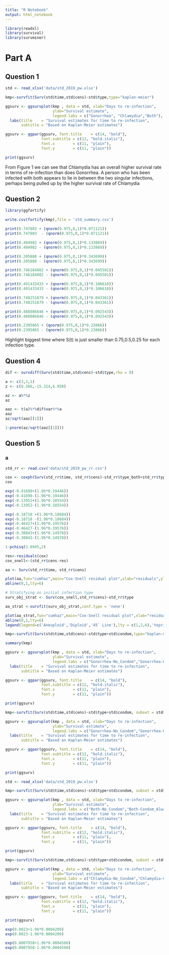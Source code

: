 ```yaml
---
title: "R Notebook"
output: html_notebook
---
```

```r
library(readxl)
library(survival)
library(survminer)
```

# Part A
## Question 1

```r
std <- read_xlsx('data/std_2019_pw.xlsx')

kmp<-survfit(Surv(std$time,std$cens)~std$type,type="kaplan-meier")

ggsurv <- ggsurvplot(kmp , data = std, xlab="Days to re-infection",
                     ylab="Survival estimate",
                     legend.labs = c("Gonorrhea", "Chlamydia","Both"), linetype = 'strata') + 
  labs(title    = "Survival estimates for time to re-infection",
       subtitle = "Based on Kaplan-Meier estimates")

ggsurv <- ggpar(ggsurv, font.title    = c(14, "bold"),
                font.subtitle = c(12, "bold.italic"),        
                font.x        = c(11, "plain"),          
                font.y        = c(11, "plain"))

print(ggsurv)
```

From Figure 1 we can see that Chlamydia has an overall higher survival rate in terms of re-infection than does Gonorrhea.  A person who has been infected with both appears to lie in between the two singular infections, perhaps being pulled up by the higher survival rate of Chlamydia

## Question 2

```r
library(ggfortify)

write.csv(fortify(kmp),file = 'std_summary.csv')

print(0.747803 + (qnorm(0.975,0,1)*0.071121))
print(0.747803  - (qnorm(0.975,0,1)*0.071121))

print(0.484982 + (qnorm(0.975,0,1)*0.133869))
print(0.484982 - (qnorm(0.975,0,1)*0.133869))

print(0.205888 + (qnorm(0.975,0,1)*0.343699))
print(0.205888 - (qnorm(0.975,0,1)*0.343699))

print(0.746184802 + (qnorm(0.975,0,1)*0.045501))
print(0.746184802 - (qnorm(0.975,0,1)*0.045501))

print(0.491433433 + (qnorm(0.975,0,1)*0.106618))
print(0.491433433 - (qnorm(0.975,0,1)*0.106618))

print(0.748251879 + (qnorm(0.975,0,1)*0.043361))
print(0.748251879 - (qnorm(0.975,0,1)*0.043361))

print(0.488086846 + (qnorm(0.975,0,1)*0.092543))
print(0.488086846 - (qnorm(0.975,0,1)*0.092543))

print(0.2395865 + (qnorm(0.975,0,1)*0.23866))
print(0.2395865 - (qnorm(0.975,0,1)*0.23866))
```

Highlight biggest time where S(t) is just smaller than 0.75,0.5,0.25 for each infection type.

## Question 4
```r
dif <- survdiff(Surv(std$time,std$cens)~std$type,rho = 0)

a <- c(3,2,1)
z <- c(8.366,-15.324,6.958)

az <- a%*%z
az

aaz <- t(a)%*%dif$var%*%a
aaz
az/sqrt(aaz[[1]])

1-pnorm(az/sqrt(aaz[[1]]))
```
## Question 5
### a

```r
std_rr <- read.csv('data/std_2019_pw_rr.csv')

cox <- coxph(Surv(std_rr$time, std_rr$cens)~std_rr$type_both+std_rr$type_chl, method = 'breslow')
cox
```
```r
exp(-0.41698+(1.96*0.19446))
exp(-0.41698-(1.96*0.19446))
exp(-0.13952+(1.96*0.18554))
exp(-0.13952-(1.96*0.18554))
```

```r
exp(-0.18718 +(1.96*0.18684))
exp(-0.18718 -(1.96*0.18684))
exp(-0.46427+(1.96*0.19576))
exp(-0.46427-(1.96*0.19576))
exp(-0.30843+(1.96*0.14978))
exp(-0.30843-(1.96*0.14978))
```

```r
1-pchisq(3.0945,2)
```
```r
res<-residuals(cox)
cox_snell<-(std_rr$cens-res)

aa <- Surv(std_rr$time, std_rr$cens)

plot(aa,fun="cumhaz",main="Cox-Snell residual plot",xlab="residuals",ylab="estimated cumulative H(t)")
abline(0,1,lty=6)

# Stratifying on initial infection type
surv_obj_strat <- Surv(cox_snell,std_rr$cens)~std_rr$type

aa_strat <-survfit(surv_obj_strat,conf.type = 'none')

plot(aa_strat,fun="cumhaz",main="Cox-Snell residual plot",xlab="residuals",ylab="estimated cumulative H(t)",lty=c(1,2))
abline(0,1,lty=6)
legend(legend=c('Aneuploid','Diploid','45` Line'),lty = c(1,2,6),'topright')

```


```r
kmp<-survfit(Surv(std$time,std$cens)~std$type+std$condom,type="kaplan-meier")

summary(kmp)

ggsurv <- ggsurvplot(kmp , data = std, xlab="Days to re-infection",
                     ylab="Survival estimate",
                     legend.labs = c("Gonorrhea-No_Condom","Gonorrhea-Condom_Always","Both-No_Condom","Both-Condom_Always","Chlamydia-No_Condom","Chlamydia-Condom_Always"), linetype = 'strata') + 
  labs(title    = "Survival estimates for time to re-infection",
       subtitle = "Based on Kaplan-Meier estimates")

ggsurv <- ggpar(ggsurv, font.title    = c(14, "bold"),
                font.subtitle = c(12, "bold.italic"),        
                font.x        = c(11, "plain"),          
                font.y        = c(11, "plain"))

print(ggsurv)

kmp<-survfit(Surv(std$time,std$cens)~std$type+std$condom, subset = std$type==1,type="kaplan-meier")

ggsurv <- ggsurvplot(kmp , data = std, xlab="Days to re-infection",
                     ylab="Survival estimate",
                     legend.labs = c("Gonorrhea-No_Condom","Gonorrhea-Condom_Always"), linetype = 'strata') + 
  labs(title    = "Survival estimates for time to re-infection",
       subtitle = "Based on Kaplan-Meier estimates")

ggsurv <- ggpar(ggsurv, font.title    = c(14, "bold"),
                font.subtitle = c(12, "bold.italic"),        
                font.x        = c(11, "plain"),          
                font.y        = c(11, "plain"))

print(ggsurv)

std <- read_xlsx('data/std_2019_pw.xlsx')

kmp<-survfit(Surv(std$time,std$cens)~std$type+std$condom, subset = std$type==2,type="kaplan-meier")

ggsurv <- ggsurvplot(kmp , data = std, xlab="Days to re-infection",
                     ylab="Survival estimate",
                     legend.labs = c("Both-No_Condom","Both-Condom_Always"), linetype = 'strata') + 
  labs(title    = "Survival estimates for time to re-infection",
       subtitle = "Based on Kaplan-Meier estimates")

ggsurv <- ggpar(ggsurv, font.title    = c(14, "bold"),
                font.subtitle = c(12, "bold.italic"),        
                font.x        = c(11, "plain"),          
                font.y        = c(11, "plain"))

print(ggsurv)

kmp<-survfit(Surv(std$time,std$cens)~std$type+std$condom, subset = std$type==3,type="kaplan-meier")

ggsurv <- ggsurvplot(kmp , data = std, xlab="Days to re-infection",
                     ylab="Survival estimate",
                     legend.labs = c("Chlamydia-No_Condom","Chlamydia-Condom_Always"), linetype = 'strata') + 
  labs(title    = "Survival estimates for time to re-infection",
       subtitle = "Based on Kaplan-Meier estimates")

ggsurv <- ggpar(ggsurv, font.title    = c(14, "bold"),
                font.subtitle = c(12, "bold.italic"),        
                font.x        = c(11, "plain"),          
                font.y        = c(11, "plain"))

print(ggsurv)
```

```r
exp(0.0023+1.96*0.0004209)
exp(0.0023-1.96*0.0004209)

exp(0.0007958+1.96*0.0004560)
exp(0.0007958-1.96*0.0004560)
```


